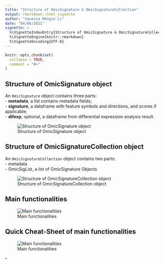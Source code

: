 ```yaml
---
title: "Structure of OmicSignature & OmicSignatureCollection"
output: rmarkdown::html_vignette
author: "Vanessa Mengze Li"
date: "04/06/2021"
vignette: >
  %\VignetteIndexEntry{Structure of OmicSignature & OmicSignatureCollection}
  %\VignetteEngine{knitr::rmarkdown}
  %\VignetteEncoding{UTF-8}
---
```


```r
knitr::opts_chunk$set(
  collapse = TRUE,
  comment = "#>"
)
```

## Structure of OmicSignature object
An `OmicSignature` object contains three parts:  
 - **metadata**, a list contains metadata fields;  
 - **signature**, a dataframe with feature symbols and directions, and scores if applicable;  
 - **difexp**, optional, a dataframe from differential expression analysis result.  

![Structure of OmicSignature object](figs/Omic_structure.png)

## Structure of OmicSignatureCollection object
An `OmicSignatureCollection` object contains two parts:  
 - metadata  
 - OmicSigList, a list of OmicSignature Objects  

![Structure of OmicSignatureCollection object](figs/OmicCol_structure.png)


## Main functionalities

![Main functionalities](figs/Omic_OmicCol_func1.png)


## Quick Cheat-Sheet of main functionalities
![Main functionalities](figs/Omic_OmicCol_func2.png)

--

